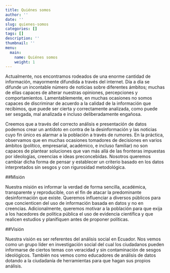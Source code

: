 ```yaml
---
title: Quiénes somos
author: ''
date: ''
slug: quienes-somos
categories: []
tags: []
description: ''
thumbnail: ''
menu: 
  main: 
    name: Quiénes somos
    weight: 1
---
```


Actualmente, nos encontramos rodeados de una enorme cantidad de información, mayormente difundida a través del internet. Día a día se difunde un incontable número de noticias sobre diferentes ámbitos; muchas de ellas capaces de alterar nuestras opiniones, percepciones y comportamientos. Lamentablemente, en muchas ocasiones no somos capaces de discriminar de acuerdo a la calidad de la información que recibimos, que puede ser cierta y correctamente analizada, como puede ser sesgada, mal analizada e incluso deliberadamente engañosa.

Creemos que a través del correcto análisis e presentación de datos podemos crear un antídoto en contra de la desinformación y las noticias cuyo fin único es alarmar a la población a través de rumores. En la práctica, observamos que en muchas ocasiones tomadores de decisiones en varios ámbitos (político, empresarial, académico, e incluso familiar) no son capaces de plantear soluciones que van más allá de las fronteras impuestas por ideologías, creencias e ideas preconcebidas. Nosotros queremos cambiar dicha forma de pensar y establecer un criterio basado en los datos interpretados sin sesgos y con rigurosidad metodológica.

##Misión

Nuestra misión es informar la verdad de forma sencilla, académica, transparente y reproducible, con el fin de atacar la predominante desinformación que existe. Queremos influenciar a diversos públicos para que concienticen del uso de información basada en datos y no en creencias. Adicionalmente, queremos motivar a la población para que exija a los hacedores de política pública el uso de evidencia científica y que realicen estudios y planifiquen antes de proponer políticas. 

##Visión

Nuestra visión es ser referentes del análisis social en Ecuador. Nos vemos como un grupo líder en investigación social del cual los ciudadanos pueden informarse de ciertos temas con veracidad y sin contaminación de sesgos ideológicos. También nos vemos como educadores de análisis de datos dotando a la ciudadanía de herramientas para que hagan sus propios análisis.
